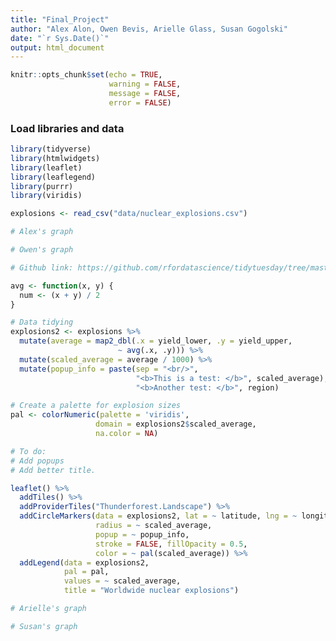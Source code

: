 ```yaml
---
title: "Final_Project"
author: "Alex Alon, Owen Bevis, Arielle Glass, Susan Gogolski"
date: "`r Sys.Date()`"
output: html_document
---
```


```r
knitr::opts_chunk$set(echo = TRUE, 
                      warning = FALSE, 
                      message = FALSE, 
                      error = FALSE)
```

### Load libraries and data
```r
library(tidyverse)
library(htmlwidgets)
library(leaflet)
library(leaflegend)
library(purrr)
library(viridis)
```

```r
explosions <- read_csv("data/nuclear_explosions.csv")
```

```r
# Alex's graph


```

```r
# Owen's graph

# Github link: https://github.com/rfordatascience/tidytuesday/tree/master/data/2019/2019-08-20

avg <- function(x, y) {
  num <- (x + y) / 2
}

# Data tidying
explosions2 <- explosions %>% 
  mutate(average = map2_dbl(.x = yield_lower, .y = yield_upper, 
                        ~ avg(.x, .y))) %>% 
  mutate(scaled_average = average / 1000) %>% 
  mutate(popup_info = paste(sep = "<br/>",
                            "<b>This is a test: </b>", scaled_average),
                            "<b>Another test: </b>", region)

# Create a palette for explosion sizes
pal <- colorNumeric(palette = 'viridis', 
                   domain = explosions2$scaled_average,
                   na.color = NA)

# To do:
# Add popups
# Add better title.

leaflet() %>% 
  addTiles() %>% 
  addProviderTiles("Thunderforest.Landscape") %>% 
  addCircleMarkers(data = explosions2, lat = ~ latitude, lng = ~ longitude,
                   radius = ~ scaled_average, 
                   popup = ~ popup_info,
                   stroke = FALSE, fillOpacity = 0.5,
                   color = ~ pal(scaled_average)) %>% 
  addLegend(data = explosions2,
            pal = pal,
            values = ~ scaled_average,
            title = "Worldwide nuclear explosions")
```


```r
# Arielle's graph


```

```r
# Susan's graph


```

